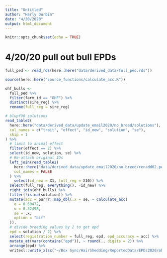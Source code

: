 ```yaml
---
title: "Untitled"
author: "Harly Durbin"
date: "4/20/2020"
output: html_document
---
```


```r
knitr::opts_chunk$set(echo = TRUE)
```

# 4/20/20 pull out bull EPDs

```r
full_ped <- read_rds(here::here("data/derived_data/full_ped.rds"))
```

```r
source(here::here("source_functions/calculate_acc.R"))
```


```r
ohf_bulls <-
  full_ped %>% 
  filter(farm_id == "OHF") %>% 
  distinct(sire_reg) %>% 
  rename(full_reg = sire_reg)
```

```r
# blupf90 solutions
read_table2(
  here::here("data/derived_data/update_email2020/no_breed/solutions"),
  col_names = c("trait", "effect", "id_new", "solution", "se"),
  skip = 1
) %>%
  # limit to animal effect
  filter(effect == 2) %>%
  select(id_new, solution, se) %>%
  # Re-attach original IDs
  left_join(read_table2(
    here::here("data/derived_data/update_email2020/no_breed/renadd02.ped"),
    col_names = FALSE
  ) %>%
    select(id_new = X1, full_reg = X10)) %>%
  select(full_reg, everything(), -id_new) %>%
  right_join(ohf_bulls) %>%
  filter(!is.na(solution)) %>% 
  mutate(acc = purrr::map_dbl(.x = se, ~ calculate_acc(
    e = 0.50472,
    u = 0.32498,
    se = .x,
    option = "bif"
  )),
  # divide breeding values by 2 to get epd
  epd = solution / 2) %>% 
  select(registration_number = full_reg, epd, epd_accuracy = acc) %>% 
  mutate_at(vars(contains("epd")), ~ round(., digits = 2)) %>%
  arrange(epd) %>% 
  writexl::write_xlsx("~/Box Sync/HairShedding/ReportedData/EPDs2020/ohf_bulls.xlsx")
  
```

